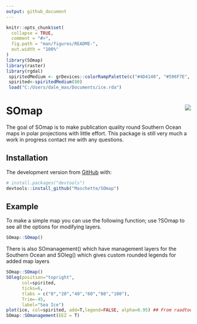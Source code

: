 ```yaml
---
output: github_document
---
```


<!-- README.md is generated from README.Rmd. Please edit that file -->

```r
knitr::opts_chunk$set(
  collapse = TRUE,
  comment = "#>",
  fig.path = "man/figures/README-",
  out.width = "100%"
)
library(SOmap)
library(raster)
library(rgdal)
 spiritedMedium <- grDevices::colorRampPalette(c("#4D4140", "#596F7E", "#168B98", "#ED5B67", "#E27766", "#DAAD50", "#EAC3A6"))
 spirited<-spiritedMedium(80)
 load("C:/Users/dale_mas/Documents/ice.rda")
```
# SOmap <img src="man/figures/logo.png" align="right" />

The goal of SOmap is to make publication quality round Southern Ocean maps in polar projections with little effort. This package is still very much a work in progress contact me with any questions.

## Installation
The development version from [GitHub](https://github.com/Maschette/SOmap) with:

``` r
# install.packages("devtools")
devtools::install_github("Maschette/SOmap")
```
## Example

To make a simple map you can use the following function; use ?SOmap to see all the options for modifying layers.

```r
SOmap::SOmap()
```

There is also SOmanagement() which have management layers for the Southern Ocean and SOleg() which gives custom rounded legends for added map layers

```r
SOmap::SOmap()
SOleg(position="topright",
      col=spirited,
      ticks=6,
      tlabs = c("0","20","40","60","80","100"),
      Trim=-45,
      label="Sea Ice")
plot(ice, col=spirited, add=T,legend=FALSE, alpha=0.95) ## From raadtools
SOmap::SOmanagement(EEZ = T)
```
